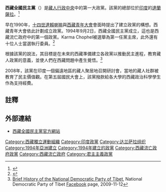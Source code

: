 {{Infobox political party
|name=西藏全國民主黨
|country = 西藏
|name_native = བོད་ཀྱི་རྒྱལ་ཡོངས་རྒྱལ་ཡོངས་མང་གཙོ་ཚོགས་པ།
|logo =  西藏全国民主党logo.png
|colorcode = red
|chairman = 
|secretary_general = 
|president = Tsetan Norbu
|leader1_title = 副主席
|leader1_name = Karma Yangdup
|foundation = {{start date|1994|9|12}}
|headquarters = {{India}}[[達蘭薩拉|達蘭薩拉]]
|ideology =[[西藏独立运动|西藏温和独立]]<br>[[西藏独立|藏族民族主义]]<br>[[保守主义|保守主义]]<br>[[君主立宪制|君主立宪制]]
|position = [[右翼|右翼]]
|colours = [[藍色|藍色]]、[[紅色|紅色]]和[[白色|白色]]
|seats1_title = [[西藏流亡议会|议会]]
|seats1 = {{Composition bar|16|43|hex=red}}
|membership = 5000人（全球）
|website = 
}}
'''西藏全國民主黨'''（{{bo|z=བོད་ཀྱི་རྒྱལ་ཡོངས་རྒྱལ་ཡོངས་མང་གཙོ་ཚོགས་པ།}}）是[[藏人行政中央|藏人行政中央]]中的第一大政黨。該黨的總部位於[[印度|印度]]的[[達蘭薩拉|達蘭薩拉]]。<ref>{{Cite web |url=http://www.crwflags.com/fotw/flags/xt%7Dtbndp.html |title=National Democratic Party of Tibet |access-date=2015-07-09 |archive-date=2009-10-02 |archive-url=https://web.archive.org/web/20091002073443/http://www.crwflags.com/fotw/flags/xt%7Dtbndp.html |dead-url=no }}</ref>

早在1990年，[[十四世達賴喇嘛|十四世達賴喇嘛]]與[[西藏青年大會|西藏青年大會]]會面時提出了建立政黨的構想。西藏青年大會依此計劃成立政黨。1994年9月2日，西藏全國民主黨成立，這也是西藏流亡政府中的第一個政黨。Karma Chophel被選舉為第一任黨主席，此外還有十位人士當選執行委員。<ref>{{Cite web |url=http://www.ndp4tibet.org/about-us/birth-of-ndpt |title=Birth of NDP |accessdate=2015-07-09 |archive-date=2012-09-05 |archive-url=https://archive.is/20120905001056/http://www.ndp4tibet.org/about-us/birth-of-ndpt |dead-url=yes }}</ref>

根據該黨的說法，其目標是在未來的西藏準備建立各政黨以推動民主進程，教育藏人政黨的意義，並使人們在西藏問題中產生覺悟。<ref>[http://www.facebook.com/note.php?note_id=179673750740 Brief History of the National Democratic Party of Tibet], National Democratic Party of Tibet [[Facebook|Facebook]] page, 2009-11-12</ref>

2008年，該黨在印度一個偏遠地區的藏人聚居地召開研討會，當地的藏人社群被教育了民主價值觀。在第五屆國民大會上，該黨撥款給各大學的西藏政治科學學生作為支持經費。

==註釋==
{{reflist}}

==外部連結==
* [https://web.archive.org/web/20150801182521/http://ndp4tibet.org/ 西藏全國民主黨官方網站]

{{西藏流亡政府政黨}}

[[Category:西藏獨立運動組織|Category:西藏獨立運動組織]]
[[Category:印度政黨|Category:印度政黨]]
[[Category:达兰萨拉组织|Category:达兰萨拉组织]]
[[Category:1994年亞洲建立|Category:1994年亞洲建立]]
[[Category:1994年建立的政黨|Category:1994年建立的政黨]]
[[Category:西藏流亡政府政黨|Category:西藏流亡政府政黨]]
[[Category:西藏流亡政府|Category:西藏流亡政府]]
[[Category:君主主義政黨|Category:君主主義政黨]]